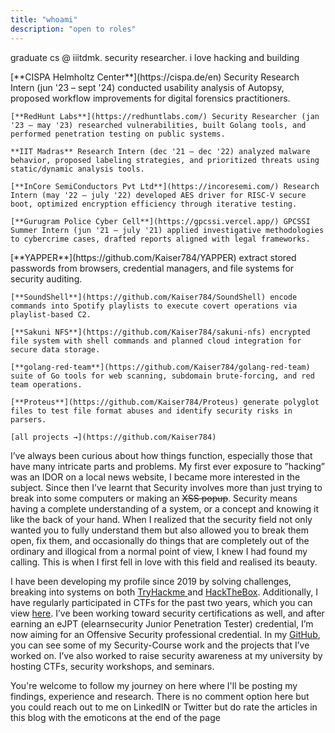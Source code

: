 ```yaml
---
title: "whoami"
description: "open to roles"
---
```


graduate cs @ iiitdmk. security researcher. i love hacking and building

<Columns cols={2}>
  <Card title="work" icon="sparkles">
    [**CISPA Helmholtz Center**](https://cispa.de/en) Security Research Intern (jun '23 – sept '24) conducted usability analysis of Autopsy, proposed workflow improvements for digital forensics practitioners.

    [**RedHunt Labs**](https://redhuntlabs.com/) Security Researcher (jan '23 – may '23) researched vulnerabilities, built Golang tools, and performed penetration testing on public systems.

    **IIT Madras** Research Intern (dec '21 – dec '22) analyzed malware behavior, proposed labeling strategies, and prioritized threats using static/dynamic analysis tools.

    [**InCore SemiConductors Pvt Ltd**](https://incoresemi.com/) Research Intern (may '22 – july '22) developed AES driver for RISC-V secure boot, optimized encryption efficiency through iterative testing.

    [**Gurugram Police Cyber Cell**](https://gpcssi.vercel.app/) GPCSSI Summer Intern (jun '21 – july '21) applied investigative methodologies to cybercrime cases, drafted reports aligned with legal frameworks.
  </Card>
  <Card title="projects" icon="sparkles">
    [**YAPPER**](https://github.com/Kaiser784/YAPPER) extract stored passwords from browsers, credential managers, and file systems for security auditing.

    [**SoundShell**](https://github.com/Kaiser784/SoundShell) encode commands into Spotify playlists to execute covert operations via playlist-based C2.

    [**Sakuni NFS**](https://github.com/Kaiser784/sakuni-nfs) encrypted file system with shell commands and planned cloud integration for secure data storage.

    [**golang-red-team**](https://github.com/Kaiser784/golang-red-team) suite of Go tools for web scanning, subdomain brute-forcing, and red team operations.

    [**Proteus**](https://github.com/Kaiser784/Proteus) generate polyglot files to test file format abuses and identify security risks in parsers.

    [all projects →](https://github.com/Kaiser784)
  </Card>
</Columns>

I’ve always been curious about how things function, especially those that have many intricate parts and problems. My first ever exposure to ”hacking” was an IDOR on a local news website, I became more interested in the subject. Since then I’ve learnt that Security involves more than just trying to break into some computers or making an ~~XSS popup~~. Security means having a complete understanding of a system, or a concept and knowing it like the back of your hand. When I realized that the security field not only wanted you to fully understand them but also allowed you to break them open, fix them, and occasionally do things that are completely out of the ordinary and illogical from a normal point of view, I knew I had found my calling. This is when I first fell in love with this field and realised its beauty.

I have been developing my profile since 2019 by solving challenges, breaking into systems on both [TryHackme ](https://tryhackme.com/p/Kaiser784) and [HackTheBox](https://app.hackthebox.com/profile/464734). Additionally, I have regularly participated in CTFs for the past two years, which you can view [here](https://ctftime.org/user/108221). I’ve been working toward security certifications as well, and after earning an eJPT (elearnsecurity Junior Penetration Tester) credential, I’m now aiming for an Offensive Security professional credential. In my [GitHub](https://github.com/Kaiser784), you can see some of my Security-Course work and the projects that I’ve worked on. I’ve also worked to raise security awareness at my university by hosting CTFs, security workshops, and seminars.

You're welcome to follow my journey on here where I'll be posting my findings, experience and research. There is no comment option here but you could reach out to me on LinkedIN or Twitter but do rate the articles in this blog with the emoticons at the end of the page